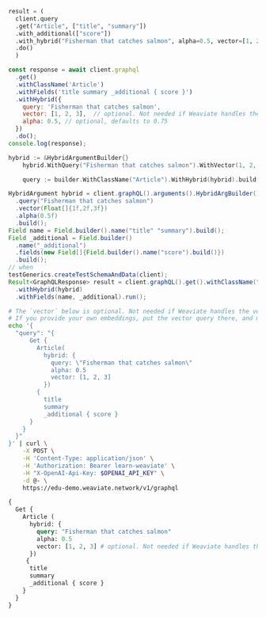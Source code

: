 

<Tabs groupId="languages">
<TabItem value="py" label="Python Client v4">
  <FilteredTextBlock
    text={PyCode}
    startMarker="START GraphQLHybridWithVector"
    endMarker="END GraphQLHybridWithVector"
    language="py"
  />
</TabItem>
<TabItem value="py3" label="Python Client v3">

```python
result = (
  client.query
  .get("Article", ["title", "summary"])
  .with_additional(["score"])
  .with_hybrid("Fisherman that catches salmon", alpha=0.5, vector=[1, 2, 3])
  .do()
  )
```

</TabItem>
<TabItem value="js" label="JavaScript/TypeScript">

```js
const response = await client.graphql
  .get()
  .withClassName('Article')
  .withFields('title summary _additional { score }')
  .withHybrid({
    query: 'Fisherman that catches salmon',
    vector: [1, 2, 3],  // optional. Not needed if Weaviate handles the vectorization.
    alpha: 0.5, // optional, defaults to 0.75
  })
  .do();
console.log(response);
```

</TabItem>
<TabItem value="go" label="Go">

```go
hybrid := &HybridArgumentBuilder{}
	hybrid.WithQuery("Fisherman that catches salmon").WithVector(1, 2, 3).WithAlpha(0.5)

	query := builder.WithClassName("Article").WithHybrid(hybrid).build()
```

</TabItem>
<TabItem value="java" label="Java">

```java
HybridArgument hybrid = client.graphQL().arguments().HybridArgBuilder()
  .query("Fisherman that catches salmon")
  .vector(Float[]{1f,2f,3f})
  .alpha(0.5f)
  .build();
Field name = Field.builder().name("title" "summary").build();
Field _additional = Field.builder()
  .name("_additional")
  .fields(new Field[]{Field.builder().name("score").build()})
  .build();
// when
testGenerics.createTestSchemaAndData(client);
Result<GraphQLResponse> result = client.graphQL().get().withClassName("Article")
  .withHybrid(hybrid)
  .withFields(name, _additional).run();
```

</TabItem>
<TabItem value="curl" label="Curl">

```bash
# The `vector` below is optional. Not needed if Weaviate handles the vectorization.
# If you provide your own embeddings, put the vector query there, and make sure it has the correct number of dimensions.
echo '{
  "query": "{
      Get {
        Article(
          hybrid: {
            query: \"Fisherman that catches salmon\"
            alpha: 0.5
            vector: [1, 2, 3]
          })
        {
          title
          summary
          _additional { score }
      }
    }
  }"
}' | curl \
    -X POST \
    -H 'Content-Type: application/json' \
    -H 'Authorization: Bearer learn-weaviate' \
    -H "X-OpenAI-Api-Key: $OPENAI_API_KEY" \
    -d @- \
    https://edu-demo.weaviate.network/v1/graphql
```

</TabItem>
<TabItem value="graphql" label="GraphQL">

```graphql
{
  Get {
    Article (
      hybrid: {
        query: "Fisherman that catches salmon"
        alpha: 0.5
        vector: [1, 2, 3] # optional. Not needed if Weaviate handles the vectorization. If you provide your own embeddings, put the vector query here.
      })
     {
      title
      summary
      _additional { score }
    }
  }
}
```

</TabItem>
</Tabs>
